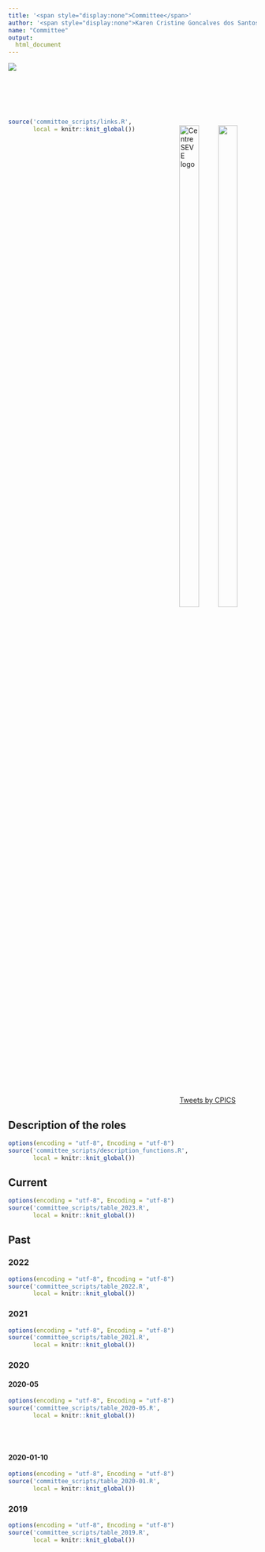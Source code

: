 ```yaml
---
title: '<span style="display:none">Committee</span>'
author: '<span style="display:none">Karen Cristine Goncalves dos Santos</span>'
name: "Committee"
output: 
  html_document
---
```

<head>
<meta charset="utf-8">
<link rel="apple-touch-icon" sizes="180x180" href="/apple-touch-icon.png">
<link rel="icon" type="image/png" sizes="32x32" href="/favicon-32x32.png">
<link rel="icon" type="image/png" sizes="16x16" href="/favicon-16x16.png">
<link rel="manifest" href="/site.webmanifest">
<link rel="mask-icon" href="/safari-pinned-tab.svg" color="#5bbad5">
<link rel="alternate" hreflang="fr-fr" href="../fr/comites.html">
<meta name="msapplication-TileColor" content="#da532c">
<meta name="theme-color" content="#ffffff">
<meta name="viewport" content="width=device-width, initial-scale=1">
<script src="https://kit.fontawesome.com/0af1a424a5.js" crossorigin="anonymous"></script>
<link rel="stylesheet" href="column_text_style.css">
<link rel="stylesheet" href="committe_style.css">
</head>

<div class="container-fluid" style="margin-left: auto; margin-right: auto;">

<div class="row">

<div class="cpics-logo"><img class="logo" src='images/logos/Logo-CPICS_White_1.webp'></div>
<br><br>
<br><br>

<div class="col-md-3" style="float:right">

<div class="row">

<span style="font-size: 2em; text-align:center; display: block; margin-left: auto; margin-right:auto"> 
[<i class="fab fa-twitter"></i>](https://twitter.com/CPICSEVE) 
[<i class="fab fa-linkedin-in"></i>](https://www.linkedin.com/company/cpics/about/) 
[<i class="fab fa-facebook"></i>](https://www.facebook.com/CPICS-Comit%C3%A9-de-partenariat-international-du-Centre-S%C3%88VE-395275957711442) 
<a href = "mailto:cpicseve@gmail.com"><i class="fas fa-envelope" align="center" style="font-size:24px"></i></a> 
</span>

<a href="http://centreseve.recherche.usherbrooke.ca/fr"><img src="images/logos/centre_seve.webp" alt="Centre SEVE logo" width="50%"></a><a href="http://www.frqnt.gouv.qc.ca/en/accueil"><img  src="images/logos/FRQNT_blanc(transparent).webp" width="50%"></a>

<a class="twitter-timeline" data-height=1800px href="https://twitter.com/CPICSEVE?ref_src=twsrc%5Etfw">Tweets by CPICS</a> <script async src="https://platform.twitter.com/widgets.js" charset="utf-8"></script>

</div>
</div>

<div class="col-md-9" id="col9" style="padding-right: 2%; float: left;">
<div class="row text" id="row_text_col9">

<div  id="section-1" class="section level1 tabset tabset-fade tabset-pills">
<h1></h1>

<div id="Role_description" class="section level2">
<h2> Description of the roles</h2>


```r
options(encoding = "utf-8", Encoding = "utf-8")
source('committee_scripts/description_functions.R', 
       local = knitr::knit_global())
```


</div><!-- id="Role_description" -->

<div id="Current" class="section level2">
<h2> Current</h2>

```r
options(encoding = "utf-8", Encoding = "utf-8")
source('committee_scripts/table_2023.R', 
       local = knitr::knit_global())
```
</div>

<div id="Past" class="section level2 tabset tabset-fade tabset-pills">
<h2> Past </h2>

### 2022

```r
options(encoding = "utf-8", Encoding = "utf-8")
source('committee_scripts/table_2022.R', 
       local = knitr::knit_global())
```



### 2021

```r
options(encoding = "utf-8", Encoding = "utf-8")
source('committee_scripts/table_2021.R', 
       local = knitr::knit_global())
```


<div id="comite_2020" class="section level3 tabset tabset-fade tabset-pills">
<h3> 2020 </h3>

#### 2020-05

```r
options(encoding = "utf-8", Encoding = "utf-8")
source('committee_scripts/table_2020-05.R', 
       local = knitr::knit_global())
```

<br><br>

#### 2020-01-10

```r
options(encoding = "utf-8", Encoding = "utf-8")
source('committee_scripts/table_2020-01.R', 
       local = knitr::knit_global())
```

</div><!-- id="comite_2020" -->

###  2019

```r
options(encoding = "utf-8", Encoding = "utf-8")
source('committee_scripts/table_2019.R', 
       local = knitr::knit_global())
```

</div><!-- closing div Past-->
</div><!-- closing div id=section-1-->
</div><!-- closing div id="row_text_col9"-->

</div><!-- closing div id=col9 -->


</div><!-- closing div class row under container-fluid div -->
</div><!-- closing container-fluid -->


```r
source('committee_scripts/links.R', 
       local = knitr::knit_global())
```
